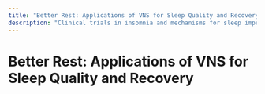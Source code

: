 ```yaml
---
title: "Better Rest: Applications of VNS for Sleep Quality and Recovery"
description: "Clinical trials in insomnia and mechanisms for sleep improvement through vagus nerve stimulation techniques."
---
```


# Better Rest: Applications of VNS for Sleep Quality and Recovery

